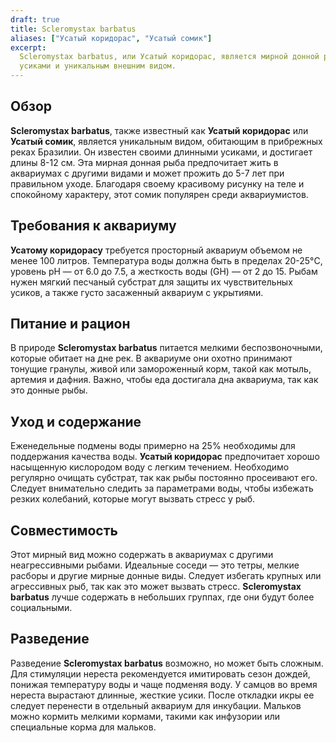 ```yaml
---
draft: true
title: Scleromystax barbatus
aliases: ["Усатый коридорас", "Усатый сомик"]
excerpt:
  Scleromystax barbatus, или Усатый коридорас, является мирной донной рыбой из Бразилии, известной своими длинными
  усиками и уникальным внешним видом.
---
```


## Обзор

**Scleromystax barbatus**, также известный как **Усатый коридорас** или **Усатый сомик**, является уникальным видом,
обитающим в прибрежных реках Бразилии. Он известен своими длинными усиками, и достигает длины 8-12 см. Эта мирная донная
рыба предпочитает жить в аквариумах с другими видами и может прожить до 5-7 лет при правильном уходе. Благодаря своему
красивому рисунку на теле и спокойному характеру, этот сомик популярен среди аквариумистов.

## Требования к аквариуму

**Усатому коридорасу** требуется просторный аквариум объемом не менее 100 литров. Температура воды должна быть в
пределах 20-25°C, уровень pH — от 6.0 до 7.5, а жесткость воды (GH) — от 2 до 15. Рыбам нужен мягкий песчаный субстрат
для защиты их чувствительных усиков, а также густо засаженный аквариум с укрытиями.

## Питание и рацион

В природе **Scleromystax barbatus** питается мелкими беспозвоночными, которые обитает на дне рек. В аквариуме они охотно
принимают тонущие гранулы, живой или замороженный корм, такой как мотыль, артемия и дафния. Важно, чтобы еда достигала
дна аквариума, так как это донные рыбы.

## Уход и содержание

Еженедельные подмены воды примерно на 25% необходимы для поддержания качества воды. **Усатый коридорас** предпочитает
хорошо насыщенную кислородом воду с легким течением. Необходимо регулярно очищать субстрат, так как рыбы постоянно
просеивают его. Следует внимательно следить за параметрами воды, чтобы избежать резких колебаний, которые могут вызвать
стресс у рыб.

## Совместимость

Этот мирный вид можно содержать в аквариумах с другими неагрессивными рыбами. Идеальные соседи — это тетры, мелкие
расборы и другие мирные донные виды. Следует избегать крупных или агрессивных рыб, так как это может вызвать стресс.
**Scleromystax barbatus** лучше содержать в небольших группах, где они будут более социальными.

## Разведение

Разведение **Scleromystax barbatus** возможно, но может быть сложным. Для стимуляции нереста рекомендуется имитировать
сезон дождей, понижая температуру воды и чаще подменяя воду. У самцов во время нереста вырастают длинные, жесткие усики.
После откладки икры ее следует перенести в отдельный аквариум для инкубации. Мальков можно кормить мелкими кормами,
такими как инфузории или специальные корма для мальков.
